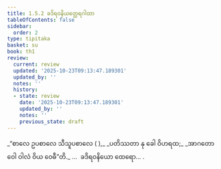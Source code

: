 ```yaml
---
title: 1.5.2 ခဒိရဝနိယတ္ထေရဂါထာ
tableOfContents: false
sidebar:
  order: 2
type: tipitaka
basket: su
book: th1
review:
  current: review
  updated: '2025-10-23T09:13:47.189301'
  updated_by: ''
  notes: ''
  history:
  - state: review
    date: '2025-10-23T09:13:47.189301'
    updated_by: ''
    notes: ''
    previous_state: draft
---
```



<ReviewStatus review={frontmatter.review} showDetails={true} />

<HypothesisAnnotation frontmatter={frontmatter} />

<DynamicBreadcrumb />

<Division number="42" book="th1" e="ch" v="19" p="229">

<Paragraph number="96" type="verses" book="th1">
_“စာလေ ဥပစာလေ သီသူပစာလေ ( ),_  
_ပတိဿတာ နု ခေါ ဝိဟရထ;_  
_အာဂတော ဝေါ ဝါလံ ဝိယ ဝေဓီ”တိ._  


</Paragraph>
</Division>

<Paragraph number="97" type="center" book="th1">
…  ခဒိရဝနိယော ထေရော… .
</Paragraph>